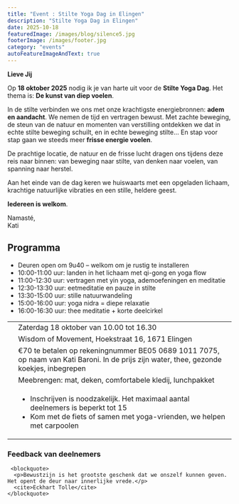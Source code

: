 ```yaml
---
title: "Event : Stilte Yoga Dag in Elingen"
description: "Stilte Yoga Dag in Elingen"
date: 2025-10-18
featuredImage: /images/blog/silence5.jpg
footerImage: /images/footer.jpg
category: "events"
autoFeatureImageAndText: true
---
```


**Lieve Jij**

Op **18 oktober 2025** nodig ik je van harte uit voor de **Stilte Yoga Dag**.
Het thema is: **De kunst van diep voelen**.

In de stilte verbinden we ons met onze krachtigste energiebronnen: **adem en aandacht**. We nemen de tijd en vertragen bewust. Met zachte beweging, de steun van de natuur en momenten van verstilling ontdekken we dat in echte stilte beweging schuilt, en in echte beweging stilte… En stap voor stap gaan we steeds meer **frisse energie voelen**.

De prachtige locatie, de natuur en de frisse lucht dragen ons tijdens deze reis naar binnen:
van beweging naar stilte, van denken naar voelen, van spanning naar herstel.

Aan het einde van de dag keren we huiswaarts met een opgeladen lichaam, krachtige natuurlijke vibraties en een stille, heldere geest.

**Iedereen is welkom**.

Namasté,  
Kati


## Programma
- Deuren open om 9u40 – welkom om je rustig te installeren
- 10:00-11:00 uur: landen in het lichaam met qi-gong en yoga flow
- 11:00-12:30 uur: vertragen met yin yoga, ademoefeningen en meditatie
- 12:30-13:30 uur: eetmeditatie en pauze in stilte
- 13:30-15:00 uur: stille natuurwandeling
- 15:00-16:00 uur: yoga nidra = diepe relaxatie
- 16:00-16:30 uur: thee meditatie + korte deelcirkel



|  | |
| :---: | --- |
|<CalendarIcon/>| Zaterdag 18 oktober van 10.00 tot 16.30 |
| <LocationIcon/> | Wisdom of Movement, Hoekstraat 16, 1671 Elingen | 
| <MoneyIcon/> |	€70 te betalen op rekeningnummer BE05 0689 1011 7075, op naam van Kati Baroni. In de prijs zijn water, thee, gezonde koekjes, inbegrepen | 
 |<ToolIcon/>|Meebrengen: mat, deken, comfortabele kledij, lunchpakket|
| <BellIcon/> | <ul><li>Inschrijven is noodzakelijk. Het maximaal aantal deelnemers is beperkt tot 15</li><li>Kom met de fiets of samen met yoga-vrienden, we helpen met carpoolen</li></ul> | 

<Section autoMargin={false}>
 <Content fullwidth>
     <h3>Feedback van deelnemers</h3>       
     <Carousel ContentWithBackgroundImageName="" folderNameWithMdxFiles="silence-day-testimonial"/>   

     <blockquote>
      <p>Bewustzijn is het grootste geschenk dat we onszelf kunnen geven. Het opent de deur naar innerlijke vrede.</p>
      <cite>Eckhart Tolle</cite>
    </blockquote>
  </Content>
</Section>  


  
  
